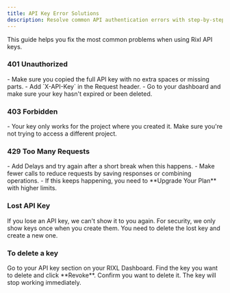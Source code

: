 ```yaml
---
title: API Key Error Solutions
description: Resolve common API authentication errors with step-by-step troubleshooting guides.
---
```



This guide helps you fix the most common problems when using Rixl API keys.

### 401 Unauthorized

<InfoCard title="401 Unauthorized" description="This error means your API key isn't working or is missing.">
- Make sure you copied the full API key with no extra spaces or missing parts.
- Add `X-API-Key` in the Request header.
- Go to your dashboard and make sure your key hasn't expired or been deleted.
</InfoCard>

### 403 Forbidden

<InfoCard title="403 Forbidden" description="Your key works, but it doesn't have permission to do what you're trying to do.">
- Your key only works for the project where you created it. Make sure you're not trying to access a different project.
</InfoCard>

### 429 Too Many Requests

<InfoCard title="429 Too Many Requests" description="You're making too many requests too quickly.">
- Add Delays and try again after a short break when this happens.
- Make fewer calls to reduce requests by saving responses or combining operations.
- If this keeps happening, you need to **Upgrade Your Plan** with higher limits.
</InfoCard>

### Lost API Key

<Callout type="error" title="Lost Keys Can't Be Found">
  If you lose an API key, we can't show it to you again. For security, we only show keys once when you create them. You need to delete the lost key and create a new one.
</Callout>

### To delete a key
<Steps>

  <Step>
  Go to your API key section on your RIXL Dashboard.
  </Step>

  <Step>
  Find the key you want to delete and click **Revoke**.
  </Step>

  <Step>
  Confirm you want to delete it. The key will stop working immediately.
  </Step>

</Steps>